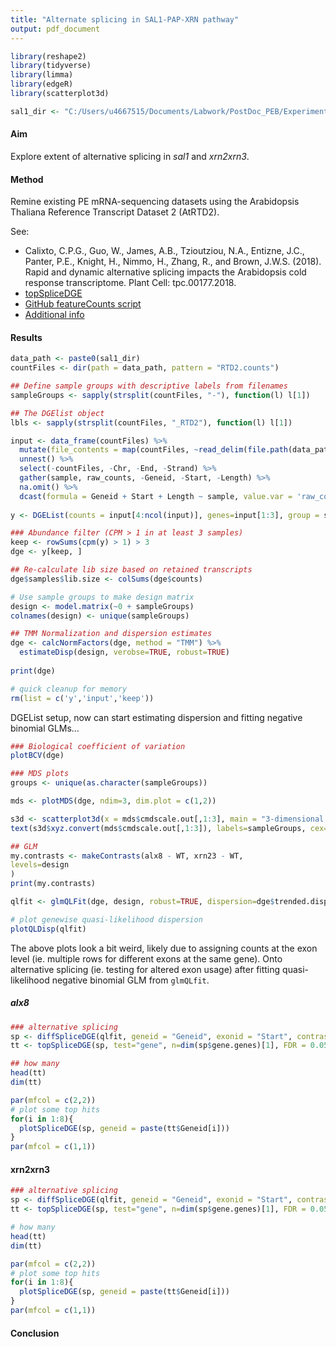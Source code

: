 ---
title: "Alternate splicing in SAL1-PAP-XRN pathway"
output: pdf_document
---

```{r setup, include=FALSE, echo=FALSE}
library(reshape2)
library(tidyverse)
library(limma)
library(edgeR) 
library(scatterplot3d)

sal1_dir <- "C:/Users/u4667515/Documents/Labwork/PostDoc_PEB/Experiments/2018/Alternative splicing exploration/sal1_AS"
```

#### Aim
Explore extent of alternative splicing in *sal1* and *xrn2xrn3*.

#### Method
Remine existing PE mRNA-sequencing datasets using the Arabidopsis Thaliana Reference Transcript Dataset 2 (AtRTD2). 

See: 

- Calixto, C.P.G., Guo, W., James, A.B., Tzioutziou, N.A., Entizne, J.C., Panter, P.E., Knight, H., Nimmo, H., Zhang, R., and Brown, J.W.S. (2018). Rapid and dynamic alternative splicing impacts the Arabidopsis cold response transcriptome. Plant Cell: tpc.00177.2018.
- [topSpliceDGE](https://www.bioconductor.org/packages/devel/bioc/vignettes/edgeR/inst/doc/edgeRUsersGuide.pdf)
- [GitHub featureCounts script](https://github.com/dtrain16/NGS-scripts/blob/master/RNA/RNAseq_featureCounts_AS.sh)
- [Additional info](https://www.biostars.org/p/321379/)

#### Results

```{r sal1 DGEList}
data_path <- paste0(sal1_dir)
countFiles <- dir(path = data_path, pattern = "RTD2.counts")

## Define sample groups with descriptive labels from filenames
sampleGroups <- sapply(strsplit(countFiles, "-"), function(l) l[1])

## The DGElist object
lbls <- sapply(strsplit(countFiles, "_RTD2"), function(l) l[1])

input <- data_frame(countFiles) %>%
  mutate(file_contents = map(countFiles, ~read_delim(file.path(data_path, .),  delim = '\t', skip=1))) %>%
  unnest() %>%
  select(-countFiles, -Chr, -End, -Strand) %>%
  gather(sample, raw_counts, -Geneid, -Start, -Length) %>%
  na.omit() %>%
  dcast(formula = Geneid + Start + Length ~ sample, value.var = 'raw_counts', fun.aggregate = mean)
  
y <- DGEList(counts = input[4:ncol(input)], genes=input[1:3], group = sampleGroups, samples = lbls)

### Abundance filter (CPM > 1 in at least 3 samples)
keep <- rowSums(cpm(y) > 1) > 3
dge <- y[keep, ]

## Re-calculate lib size based on retained transcripts
dge$samples$lib.size <- colSums(dge$counts)

# Use sample groups to make design matrix
design <- model.matrix(~0 + sampleGroups)
colnames(design) <- unique(sampleGroups)

## TMM Normalization and dispersion estimates
dge <- calcNormFactors(dge, method = "TMM") %>%
  estimateDisp(design, verobse=TRUE, robust=TRUE)
  
print(dge)

# quick cleanup for memory
rm(list = c('y','input','keep'))
```

DGEList setup, now can start estimating dispersion and fitting negative binomial GLMs...

```{r}
### Biological coefficient of variation
plotBCV(dge)

### MDS plots
groups <- unique(as.character(sampleGroups))

mds <- plotMDS(dge, ndim=3, dim.plot = c(1,2))

s3d <- scatterplot3d(x = mds$cmdscale.out[,1:3], main = "3-dimensional MDS", xlab = "dim 1", ylab = "dim 2", zlab = "dim 3", type='h', pch=19, lwd=1.5)
text(s3d$xyz.convert(mds$cmdscale.out[,1:3]), labels=sampleGroups, cex=.75, pos=4)

## GLM
my.contrasts <- makeContrasts(alx8 - WT, xrn23 - WT,
levels=design
)
print(my.contrasts)

qlfit <- glmQLFit(dge, design, robust=TRUE, dispersion=dge$trended.dispersion)

# plot genewise quasi-likelihood dispersion
plotQLDisp(qlfit)
```

The above plots look a bit weird, likely due to assigning counts at the exon level (ie. multiple rows for different exons at the same gene). Onto alternative splicing (ie. testing for altered exon usage) after fitting quasi-likelihood negative binomial GLM from `glmQLfit`.

##### alx8

```{r}
### alternative splicing
sp <- diffSpliceDGE(qlfit, geneid = "Geneid", exonid = "Start", contrast = my.contrasts[,"alx8 - WT"])
tt <- topSpliceDGE(sp, test="gene", n=dim(sp$gene.genes)[1], FDR = 0.05)

## how many
head(tt)
dim(tt)

par(mfcol = c(2,2))
# plot some top hits
for(i in 1:8){
  plotSpliceDGE(sp, geneid = paste(tt$Geneid[i]))
}
par(mfcol = c(1,1))
```

#### xrn2xrn3
```{r}
### alternative splicing
sp <- diffSpliceDGE(qlfit, geneid = "Geneid", exonid = "Start", contrast = my.contrasts[,"xrn23 - WT"])
tt <- topSpliceDGE(sp, test="gene", n=dim(sp$gene.genes)[1], FDR = 0.05)

# how many
head(tt)
dim(tt)

par(mfcol = c(2,2))
# plot some top hits
for(i in 1:8){
  plotSpliceDGE(sp, geneid = paste(tt$Geneid[i]))
}
par(mfcol = c(1,1))

```
#### Conclusion
